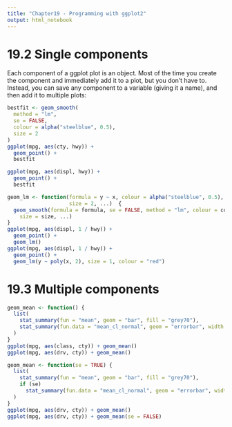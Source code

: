 ---
title: "Chapter19 - Programming with ggplot2"
output: html_notebook
---


# 19.2 Single components
Each component of a ggplot plot is an object. Most of the time you create the component and immediately add it to a plot, but you don’t have to. Instead, you can save any component to a variable (giving it a name), and then add it to multiple plots:
```{r}
bestfit <- geom_smooth(
  method = "lm", 
  se = FALSE, 
  colour = alpha("steelblue", 0.5), 
  size = 2
)
ggplot(mpg, aes(cty, hwy)) + 
  geom_point() + 
  bestfit

ggplot(mpg, aes(displ, hwy)) + 
  geom_point() + 
  bestfit

```


```{r}
geom_lm <- function(formula = y ~ x, colour = alpha("steelblue", 0.5), 
                    size = 2, ...)  {
  geom_smooth(formula = formula, se = FALSE, method = "lm", colour = colour,
    size = size, ...)
}
ggplot(mpg, aes(displ, 1 / hwy)) + 
  geom_point() + 
  geom_lm()
ggplot(mpg, aes(displ, 1 / hwy)) + 
  geom_point() + 
  geom_lm(y ~ poly(x, 2), size = 1, colour = "red")
```


# 19.3 Multiple components

```{r}
geom_mean <- function() {
  list(
    stat_summary(fun = "mean", geom = "bar", fill = "grey70"),
    stat_summary(fun.data = "mean_cl_normal", geom = "errorbar", width = 0.4)
  )
}
ggplot(mpg, aes(class, cty)) + geom_mean()
ggplot(mpg, aes(drv, cty)) + geom_mean()
```

```{r}
geom_mean <- function(se = TRUE) {
  list(
    stat_summary(fun = "mean", geom = "bar", fill = "grey70"),
    if (se) 
      stat_summary(fun.data = "mean_cl_normal", geom = "errorbar", width = 0.4)
  )
}
ggplot(mpg, aes(drv, cty)) + geom_mean()
ggplot(mpg, aes(drv, cty)) + geom_mean(se = FALSE)
```

